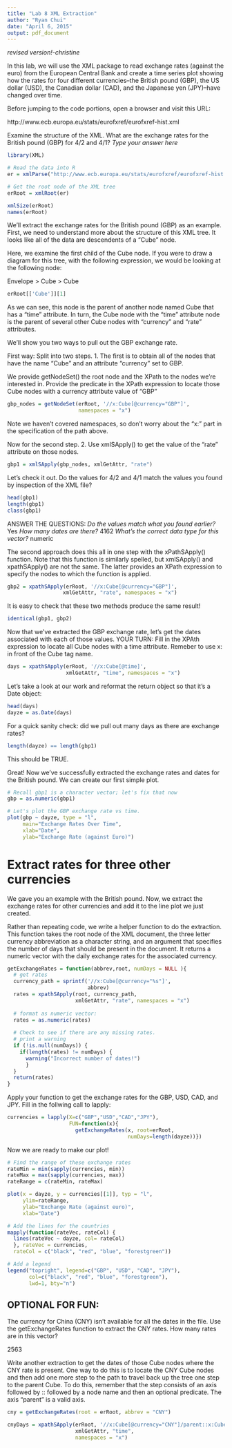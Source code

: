```yaml
---
title: "Lab 8 XML Extraction"
author: "Ryan Chui"
date: "April 6, 2015"
output: pdf_document
---
```


*revised version!-christine*

In this lab, we will use the XML package to read
exchange rates (against the euro) from the 
European Central Bank and create a time 
series plot showing how the rates for four different currencies--the
British pound (GBP), the US dollar (USD), 
the Canadian dollar (CAD), and the Japanese yen (JPY)--have changed over time. 

Before jumping to the code portions, open a browser and visit this URL:

http://www.ecb.europa.eu/stats/eurofxref/eurofxref-hist.xml

Examine the structure of the XML. 
What are the exchange rates for the 
British pound (GBP) for 4/2 and 4/1?
*Type your answer here* 


```r
library(XML)

# Read the data into R
er = xmlParse("http://www.ecb.europa.eu/stats/eurofxref/eurofxref-hist.xml")
```


```r
# Get the root node of the XML tree
erRoot = xmlRoot(er)

xmlSize(erRoot)
names(erRoot)
```

We'll extract the exchange rates for the British pound (GBP) as
an example. 
First, we need to understand more about the
structure of this XML tree. 
It looks like all of the data are
descendents of a "Cube" node.

Here, we examine the first child of the Cube node.
If you were to draw a diagram for this tree, with the 
following expression, we would be looking at the following node:

Envelope > Cube > Cube

```r
erRoot[['Cube']][1]
```

As we can see, this node is the parent of another node 
named Cube that has a "time" attribute. 
In turn, the Cube node with the "time" attribute node 
is the parent of several other Cube nodes with
"currency" and "rate" attributes. 

We'll show you two ways to pull out the GBP exchange rate. 

First way: Split into two steps.
1. The first is to obtain all of the nodes that have the name "Cube" and an attribute "currency" set to GBP.

We provide getNodeSet() the root node and the XPath
to the nodes we're interested in. 
Provide the predicate in the XPath expression to locate
those Cube nodes with a currency attribute value of "GBP"

```r
gbp_nodes = getNodeSet(erRoot, '//x:Cube[@currency="GBP"]', 
                       namespaces = "x")

```
Note we haven't covered namespaces, so don't worry about
the "x:" part in the specification of the path above.

Now for the second step.
2. Use xmlSApply() to get the value of the "rate" 
attribute on those nodes. 

```r
gbp1 = xmlSApply(gbp_nodes, xmlGetAttr, "rate")
```

Let's check it out. Do the values for 4/2 and 4/1
match the values you found by inspection of the XML file?
```r
head(gbp1)
length(gbp1)
class(gbp1)
```

ANSWER THE QUESTIONS: 
*Do the values match what you found earlier?*
Yes
*How many dates are there?*
4162
*What's the correct data type for this vector?*
numeric

The second approach does this all in one step with the
xPathSApply() function.
Note that this function is similarly spelled, 
but xmlSApply() and xpathSApply() are not the same.
The latter provides an XPath expression to specify the
nodes to which the function is applied.
```r
gbp2 = xpathSApply(erRoot, '//x:Cube[@currency="GBP"]', 
                  xmlGetAttr, "rate", namespaces = "x")
```

It is easy to check that these two methods 
produce the same result!

```r
identical(gbp1, gbp2)
```

Now that we've extracted the GBP exchange rate, let's
get the dates associated with each of those values.
YOUR TURN: Fill in the XPAth expression to locate 
all Cube nodes with a time attribute. Remeber to use 
x: in front of the Cube tag name.

```r
days = xpathSApply(erRoot, '//x:Cube[@time]', 
                   xmlGetAttr, "time", namespaces = "x")
```

Let's take a look at our work and reformat the return
object so that it's a Date object:
```r
head(days)
dayze = as.Date(days)
```

For a quick sanity check: 
did we pull out many days as there are exchange rates?
```r
length(dayze) == length(gbp1)
```

This should be TRUE.

Great! Now we've successfully extracted the exchange rates
and dates for the British pound. We can create our first
simple plot.

```r
# Recall gbp1 is a character vector; let's fix that now
gbp = as.numeric(gbp1)

# Let's plot the GBP exchange rate vs time. 
plot(gbp ~ dayze, type = "l",
     main="Exchange Rates Over Time",
     xlab="Date",
     ylab="Exchange Rate (against Euro)")
```


# Extract rates for three other currencies

We gave you an example with the British pound. Now, we extract the exchange rates for other
currencies and add it to the line plot we just created.

Rather than repeating code, we write a helper function to
do the extraction. This function takes the root node
of the XML document, the three letter currency 
abbreviation as a character string, and an argument
that specifies the number of days that should be present
in the document.
It returns a numeric vector with the daily exchange rates
for the associated currency.

```r
getExchangeRates = function(abbrev,root, numDays = NULL ){
  # get rates
  currency_path = sprintf('//x:Cube[@currency="%s"]', 
                          abbrev)
  rates = xpathSApply(root, currency_path,
                      xmlGetAttr, "rate", namespaces = "x")
  
  # format as numeric vector:
  rates = as.numeric(rates)
  
  # Check to see if there are any missing rates. 
  # print a warning
  if (!is.null(numDays)) {
    if(length(rates) != numDays) {
      warning("Incorrect number of dates!")
      }
  }  
  return(rates)
}
```

Apply your function to get the exchange rates for 
the GBP, USD, CAD, and JPY.  Fill in the follwing
call to lapply:
```r
currencies = lapply(X=c("GBP","USD","CAD","JPY"), 
                    FUN=function(x){
                      getExchangeRates(x, root=erRoot,
                                       numDays=length(dayze))})
```

Now we are ready to make our plot!
```r
# Find the range of these exchange rates
rateMin = min(sapply(currencies, min))
rateMax = max(sapply(currencies, max))
rateRange = c(rateMin, rateMax)

plot(x = dayze, y = currencies[[1]], typ = "l",
     ylim=rateRange, 
     ylab="Exchange Rate (against euro)",
     xlab="Date")

# Add the lines for the countries
mapply(function(rateVec, rateCol) {
  lines(rateVec ~ dayze, col= rateCol)
  }, rateVec = currencies, 
  rateCol = c("black", "red", "blue", "forestgreen"))

# Add a legend
legend("topright", legend=c("GBP", "USD", "CAD", "JPY"),
       col=c("black", "red", "blue", "forestgreen"),
       lwd=1, bty="n")
```

## OPTIONAL FOR FUN:

The currency for China (CNY) isn't available for all the 
dates in the file. 
Use the getExchangeRates function to 
extract the CNY rates. How many rates are in this vector?

2563

Write another extraction to get
the dates of those Cube nodes where the CNY rate is present.
One way to do this is to locate the CNY Cube nodes and 
then add one more step to the path to travel back up
the tree one step to the parent Cube. To do this, 
remember that the step consists of an axis followed
by :: followed by a node name and then an optional 
predicate. The axis "parent" is a valid axis.

```r
cny = getExchangeRates(root = erRoot, abbrev = "CNY")

cnyDays = xpathSApply(erRoot, '//x:Cube[@currency="CNY"]/parent::x:Cube', 
                      xmlGetAttr, "time", 
                      namespaces = "x")
```

